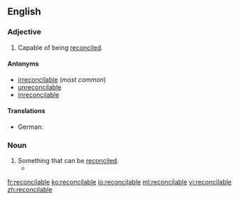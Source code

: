 ==English==

===Adjective===
{{en-adj}}

# Capable of being [[reconcile]]d.

====Antonyms====
* [[irreconcilable]] (''most common'')
* [[unreconcilable]]
* [[inreconcilable]]

====Translations====
{{trans-top|capable of being reconciled}}
* German: {{t|de|vereinbar}}
{{trans-mid}}
{{trans-bottom}}

===Noun===
{{en-noun}}

# Something that can be [[reconcile]]d.
#*{{quote-news|year=2009|date=May 8|author=Hassina Sherjan|title=Talked to Death|work=New York Times|url=http://www.nytimes.com/2009/05/08/opinion/08sherjan.html
|passage=This is the only way that the '''reconcilables''' will be separated from the irreconcilables. }}

[[fr:reconcilable]]
[[ko:reconcilable]]
[[io:reconcilable]]
[[ml:reconcilable]]
[[vi:reconcilable]]
[[zh:reconcilable]]